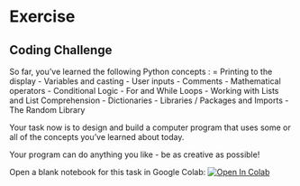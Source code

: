 # Exercise

## Coding Challenge

So far, you’ve learned the following Python concepts :
= Printing to the display
- Variables and casting
- User inputs
- Comments
- Mathematical operators
- Conditional Logic
- For and While Loops
- Working with Lists and List Comprehension
- Dictionaries
- Libraries / Packages and Imports
- The Random Library

Your task now is to design and build a computer program that uses some or all of the concepts you’ve learned about today.

Your program can do anything you like - be as creative as possible!

Open a blank notebook for this task in Google Colab: <a target="_blank" href="https://colab.research.google.com/gist/Bergam0t/b7c9f7bca7e3c4f09868be5940310250/hsma_6_session_1e_group_coding_competition.ipynb">
  <img src="https://colab.research.google.com/assets/colab-badge.svg" alt="Open In Colab"/>
</a>
